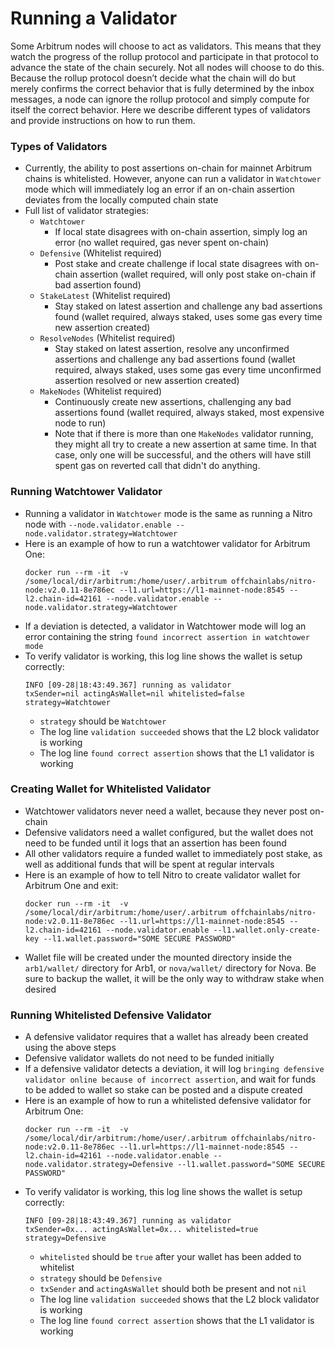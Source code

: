 # Running a Validator

Some Arbitrum nodes will choose to act as validators. This means that they watch the progress of the rollup protocol and participate in that protocol to advance the state of the chain securely.
Not all nodes will choose to do this. Because the rollup protocol doesn’t decide what the chain will do but merely confirms the correct behavior that is fully determined by the inbox messages, a node can ignore the rollup protocol and simply compute for itself the correct behavior.
Here we describe different types of validators and provide instructions on how to run them.

### Types of Validators

- Currently, the ability to post assertions on-chain for mainnet Arbitrum chains is whitelisted. However, anyone can run a validator in `Watchtower` mode which will immediately log an error if an on-chain assertion deviates from the locally computed chain state
- Full list of validator strategies:
  - `Watchtower`
    - If local state disagrees with on-chain assertion, simply log an error (no wallet required, gas never spent on-chain)
  - `Defensive` (Whitelist required)
    - Post stake and create challenge if local state disagrees with on-chain assertion (wallet required, will only post stake on-chain if bad assertion found)
  - `StakeLatest` (Whitelist required)
    - Stay staked on latest assertion and challenge any bad assertions found (wallet required, always staked, uses some gas every time new assertion created)
  - `ResolveNodes` (Whitelist required)
    - Stay staked on latest assertion, resolve any unconfirmed assertions and challenge any bad assertions found (wallet required, always staked, uses some gas every time unconfirmed assertion resolved or new assertion created)
  - `MakeNodes` (Whitelist required)
    - Continuously create new assertions, challenging any bad assertions found (wallet required, always staked, most expensive node to run)
    - Note that if there is more than one `MakeNodes` validator running, they might all try to create a new assertion at same time. In that case, only one will be successful, and the others will have still spent gas on reverted call that didn't do anything.

### Running Watchtower Validator

- Running a validator in `Watchtower` mode is the same as running a Nitro node with `--node.validator.enable --node.validator.strategy=Watchtower`
- Here is an example of how to run a watchtower validator for Arbitrum One:
  ```shell
  docker run --rm -it  -v /some/local/dir/arbitrum:/home/user/.arbitrum offchainlabs/nitro-node:v2.0.11-8e786ec --l1.url=https://l1-mainnet-node:8545 --l2.chain-id=42161 --node.validator.enable --node.validator.strategy=Watchtower
  ```
- If a deviation is detected, a validator in Watchtower mode will log an error containing the string `found incorrect assertion in watchtower mode`
- To verify validator is working, this log line shows the wallet is setup correctly:
  ```shell
  INFO [09-28|18:43:49.367] running as validator                     txSender=nil actingAsWallet=nil whitelisted=false strategy=Watchtower
  ```
  - `strategy` should be `Watchtower`
  - The log line `validation succeeded` shows that the L2 block validator is working
  - The log line `found correct assertion` shows that the L1 validator is working

### Creating Wallet for Whitelisted Validator

- Watchtower validators never need a wallet, because they never post on-chain
- Defensive validators need a wallet configured, but the wallet does not need to be funded until it logs that an assertion has been found
- All other validators require a funded wallet to immediately post stake, as well as additional funds that will be spent at regular intervals
- Here is an example of how to tell Nitro to create validator wallet for Arbitrum One and exit:
  ```shell
  docker run --rm -it  -v /some/local/dir/arbitrum:/home/user/.arbitrum offchainlabs/nitro-node:v2.0.11-8e786ec --l1.url=https://l1-mainnet-node:8545 --l2.chain-id=42161 --node.validator.enable --l1.wallet.only-create-key --l1.wallet.password="SOME SECURE PASSWORD"
  ```
- Wallet file will be created under the mounted directory inside the `arb1/wallet/` directory for Arb1, or `nova/wallet/` directory for Nova. Be sure to backup the wallet, it will be the only way to withdraw stake when desired

### Running Whitelisted Defensive Validator

- A defensive validator requires that a wallet has already been created using the above steps
- Defensive validator wallets do not need to be funded initially
- If a defensive validator detects a deviation, it will log `bringing defensive validator online because of incorrect assertion`, and wait for funds to be added to wallet so stake can be posted and a dispute created
- Here is an example of how to run a whitelisted defensive validator for Arbitrum One:
  ```shell
  docker run --rm -it  -v /some/local/dir/arbitrum:/home/user/.arbitrum offchainlabs/nitro-node:v2.0.11-8e786ec --l1.url=https://l1-mainnet-node:8545 --l2.chain-id=42161 --node.validator.enable --node.validator.strategy=Defensive --l1.wallet.password="SOME SECURE PASSWORD"
  ```
- To verify validator is working, this log line shows the wallet is setup correctly:
  ```shell
  INFO [09-28|18:43:49.367] running as validator                     txSender=0x... actingAsWallet=0x... whitelisted=true strategy=Defensive
  ```
  - `whitelisted` should be `true` after your wallet has been added to whitelist
  - `strategy` should be `Defensive`
  - `txSender` and `actingAsWallet` should both be present and not `nil`
  - The log line `validation succeeded` shows that the L2 block validator is working
  - The log line `found correct assertion` shows that the L1 validator is working